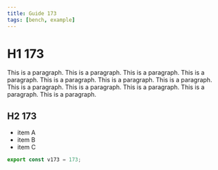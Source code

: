 ```yaml
---
title: Guide 173
tags: [bench, example]
---
```


# H1 173

This is a paragraph. This is a paragraph. This is a paragraph. This is a paragraph. This is a paragraph. This is a paragraph. This is a paragraph. This is a paragraph. This is a paragraph. This is a paragraph. This is a paragraph. This is a paragraph. 

## H2 173

- item A
- item B
- item C

```ts
export const v173 = 173;
```